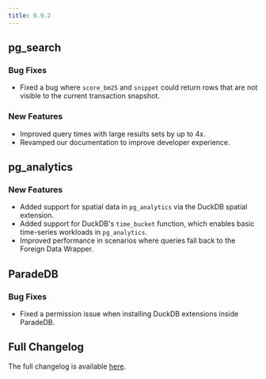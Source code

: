 ```yaml
---
title: 0.9.2
---
```


## pg_search

### Bug Fixes

- Fixed a bug where `score_bm25` and `snippet` could return rows that are not visible to the current transaction snapshot.

### New Features

- Improved query times with large results sets by up to 4x.
- Revamped our documentation to improve developer experience.

## pg_analytics

### New Features

- Added support for spatial data in `pg_analytics` via the DuckDB spatial extension.
- Added support for DuckDB's `time_bucket` function, which enables basic time-series workloads in `pg_analytics`.
- Improved performance in scenarios where queries fall back to the Foreign Data Wrapper.

## ParadeDB

### Bug Fixes

- Fixed a permission issue when installing DuckDB extensions inside ParadeDB.

## Full Changelog

The full changelog is available [here](https://github.com/paradedb/paradedb/releases/tag/v0.9.2).
